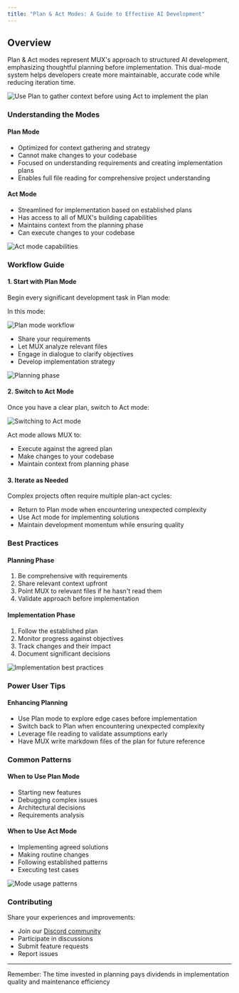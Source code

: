 ```yaml
---
title: "Plan & Act Modes: A Guide to Effective AI Development"
---
```


## Overview

Plan & Act modes represent MUX's approach to structured AI development, emphasizing thoughtful planning before implementation. This dual-mode system helps developers create more maintainable, accurate code while reducing iteration time.

<Frame>
	<img
		src="https://storage.googleapis.com/mux_public_images/docs/assets/planningThenActing%20(1).gif"
		alt="Use Plan to gather context before using Act to implement the plan"
	/>
</Frame>

### Understanding the Modes

#### Plan Mode

-   Optimized for context gathering and strategy
-   Cannot make changes to your codebase
-   Focused on understanding requirements and creating implementation plans
-   Enables full file reading for comprehensive project understanding

#### Act Mode

-   Streamlined for implementation based on established plans
-   Has access to all of MUX's building capabilities
-   Maintains context from the planning phase
-   Can execute changes to your codebase

<Frame>
	<img src="https://storage.googleapis.com/mux_public_images/docs/assets/image%20(5).png" alt="Act mode capabilities" />
</Frame>

### Workflow Guide

#### 1. Start with Plan Mode

Begin every significant development task in Plan mode:

In this mode:

<Frame>
	<img src="https://storage.googleapis.com/mux_public_images/docs/assets/image%20(5)%20(1).png" alt="Plan mode workflow" />
</Frame>

-   Share your requirements
-   Let MUX analyze relevant files
-   Engage in dialogue to clarify objectives
-   Develop implementation strategy

<Frame>
	<img
		src="https://storage.googleapis.com/mux_public_images/docs/assets/image%20(2)%20(1)%20(1)%20(1).png"
		alt="Planning phase"
	/>
</Frame>

#### 2. Switch to Act Mode

Once you have a clear plan, switch to Act mode:

<Frame>
	<img src="https://storage.googleapis.com/mux_public_images/docs/assets/switching-to-act.gif" alt="Switching to Act mode" />
</Frame>

Act mode allows MUX to:

-   Execute against the agreed plan
-   Make changes to your codebase
-   Maintain context from planning phase

#### 3. Iterate as Needed

Complex projects often require multiple plan-act cycles:

-   Return to Plan mode when encountering unexpected complexity
-   Use Act mode for implementing solutions
-   Maintain development momentum while ensuring quality

### Best Practices

#### Planning Phase

1. Be comprehensive with requirements
2. Share relevant context upfront
3. Point MUX to relevant files if he hasn't read them
4. Validate approach before implementation

#### Implementation Phase

1. Follow the established plan
2. Monitor progress against objectives
3. Track changes and their impact
4. Document significant decisions

<Frame>
	<img
		src="https://storage.googleapis.com/mux_public_images/docs/assets/image%20(3)%20(1).png"
		alt="Implementation best practices"
	/>
</Frame>

### Power User Tips

#### Enhancing Planning

-   Use Plan mode to explore edge cases before implementation
-   Switch back to Plan when encountering unexpected complexity
-   Leverage file reading to validate assumptions early
-   Have MUX write markdown files of the plan for future reference

### Common Patterns

#### When to Use Plan Mode

-   Starting new features
-   Debugging complex issues
-   Architectural decisions
-   Requirements analysis

#### When to Use Act Mode

-   Implementing agreed solutions
-   Making routine changes
-   Following established patterns
-   Executing test cases

<Frame>
	<img src="https://storage.googleapis.com/mux_public_images/docs/assets/image%20(6).png" alt="Mode usage patterns" />
</Frame>

### Contributing

Share your experiences and improvements:

-   Join our [Discord community](https://discord.gg/mux)
-   Participate in discussions
-   Submit feature requests
-   Report issues

---

Remember: The time invested in planning pays dividends in implementation quality and maintenance efficiency
